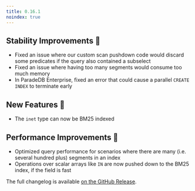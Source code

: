 ```yaml
---
title: 0.16.1
noindex: true
---
```


## Stability Improvements 💪

- Fixed an issue where our custom scan pushdown code would discard some predicates if the query also contained a subselect
- Fixed an issue where having too many segments would consume too much memory
- In ParadeDB Enterprise, fixed an error that could cause a parallel `CREATE INDEX` to terminate early

## New Features 🎉

- The `inet` type can now be BM25 indexed

## Performance Improvements 🚀

- Optimized query performance for scenarios where there are many (i.e. several hundred plus) segments in an index
- Operations over scalar arrays like `IN` are now pushed down to the BM25 index, if the field is fast

The full changelog is available [on the GitHub Release](https://github.com/paradedb/paradedb/releases/tag/v0.16.1).

